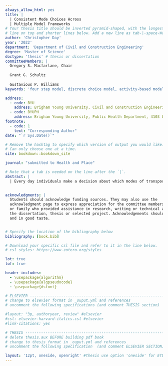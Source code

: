 ```yaml
---
always_allow_html: yes
title: |
  | Consistent Mode Choices Across 
  | Multiple Model Frameworks
# Your thesis title should be inverted pyramid-shaped, with the longest
# line on top and shorter lines below. Add a new line as tab-|-space-Words
author: 'Christopher Day'
year: '2022'
department: 'Department of Civil and Construction Engineering'
degree: 'Master of Science'
doctype: 'thesis' # thesis or dissertation
committeeMembers: |
  Gregory S. Macfarlane, Chair 
  
  Grant G. Schultz
  
  Gustavious P. Williams
keywords: 'four step model, discrete choice model, activity-based model, microsimulation tool, mode choice model, tour purpose, multinomial logit, latent class choice model'

address: 
  - code: BYU
    address: Brigham Young University, Civil and Construction Engineering Department, 430 EB, Provo, Utah 84602
  - code: BYUPH
    address: Brigham Young University, Public Health Department, 4103 LSB, Provo, Utah 84602
footnote:
  - code: 1
    text: "Corresponding Author"
date: "`r Sys.Date()`"

# Remove the hashtag to specify which version of output you would like.
# Can only choose one at a time.
site: bookdown::bookdown_site

journal: "submitted to Health and Place"

# Note that a tab is needed on the line after the `|`.
abstract: |
  | Every day individuals make a decision about which modes of transportation they should use. Predicting this behavior perfectly is impossible, however, there are  ways to appoximating mode choice in transportation modeling. In this research we aim to increase the accuracy in predicting mode choice using transportation modeling software. Specifically we determine the significance of creating a consistent mode choice model between an activity-based model and a microsimulation tool. Oftentimes, the outputs of an activity-based model serve as the inputs to a microsimulation tool. Yet, the mode choice models betweeen these two software often vary significantly. Using ActivitySim as the activity-based model and BEAM as the microsimulation tool, we establish a consistent mode choice model within BEAM. We then model the mode choice decisions for agents in the Salt Lake City, Utah region. Their modal distributions and mode choice structures are compared to determine the effect of mode choice consistency. Interestingly, we find that a model that uses a consistent mode choice creates a modal distribution that aligns more closely with target shares. We also find that the introduction of path, person, and location variables in the mode choice utility equation helps better predict mode choice decisions. Further research is necessary in order to understand the effects of identical mode choice models between activity-based models and microsimulation tools.

  
acknowledgments: |
  Students should acknowledge funding sources. They may also use the
  acknowledgment page to express appreciation for the committee members, friends
  or family who provided assistance in research, writing or technical aspects of
  the dissertation, thesis or selected project. Acknowledgements should be simple
  and in good taste.


# Specify the location of the bibliography below
bibliography: [book.bib] 

# Download your specific csl file and refer to it in the line below.
# csl styles: https://www.zotero.org/styles

lot: true
lof: true

header-includes:
  - \usepackage{algorithm}
  - \usepackage{algpseudocode}
  - \usepackage{dsfont}

# ELSEVIER ----------------------------------------------------------------#
# change to elsevier format in _ouput.yml and references
# uncomment the following specifications (and comment THESIS section)

#layout: "3p, authoryear, review" #elsevier
#csl: elsevier-harvard-italics.csl #elsevier
#link-citations: yes

# THESIS ------------------------------------------------------------------#
# delete thesis.aux BEFORE building pdf book
# change to thesis format in _ouput.yml and references
# uncomment the following specification  (and comment ELSEVIER SECTION)

layout: '12pt, oneside, openright' #thesis use option 'oneside' for ETD, 'twoside' for printing
---
```


